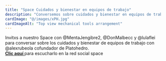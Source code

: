 ```yaml
---
title: "Space Cuidados y bienestar en equipos de trabajo"
description: "Conversemos sobre cuidados y bienestar en equipos de trabajo."
cardImage: "@/images/xPH.jpg"
cardImageAlt: "Top view mechanical tools arrangement"
---
```


<div>
Invitxs a nuestro Space con @MentaJengibre2, @DonMalbecc y @lulaflei para conversar sobre los cuidados y bienestar de equipos de trabajo con @alexrubeola cofundador de Platohedro.  
</div>
<div>
<a href="https://x.com/platohedro/status/1800491930335469645" target="_blank"><b>Clic aquí </b></a>para escucharlo en la red social space 
</div>
